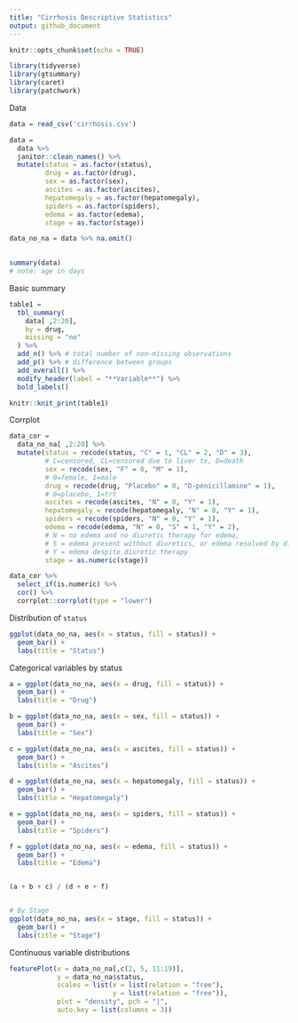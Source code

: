 ```yaml
---
title: "Cirrhosis Descriptive Statistics"
output: github_document
---
```


```r
knitr::opts_chunk$set(echo = TRUE)

library(tidyverse)
library(gtsummary)
library(caret)
library(patchwork)
```


Data
```r
data = read_csv('cirrhosis.csv')

data = 
  data %>%
  janitor::clean_names() %>%
  mutate(status = as.factor(status),
         drug = as.factor(drug),
         sex = as.factor(sex),
         ascites = as.factor(ascites),
         hepatomegaly = as.factor(hepatomegaly),
         spiders = as.factor(spiders),
         edema = as.factor(edema),
         stage = as.factor(stage))

data_no_na = data %>% na.omit()
  

summary(data)
# note: age in days
```


Basic summary
```r
table1 = 
  tbl_summary(
    data[ ,2:20],
    by = drug, 
    missing = "no" 
  ) %>%
  add_n() %>% # total number of non-missing observations
  add_p() %>% # difference between groups
  add_overall() %>%
  modify_header(label = "**Variable**") %>% 
  bold_labels()

knitr::knit_print(table1)
```


Corrplot
```r
data_cor = 
  data_no_na[ ,2:20] %>%
  mutate(status = recode(status, "C" = 1, "CL" = 2, "D" = 3), 
         # C=censored, CL=censored due to liver tx, D=death
         sex = recode(sex, "F" = 0, "M" = 1),
         # 0=female, 1=male
         drug = recode(drug, "Placebo" = 0, "D-penicillamine" = 1),
         # 0=placebo, 1=trt
         ascites = recode(ascites, "N" = 0, "Y" = 1),
         hepatomegaly = recode(hepatomegaly, "N" = 0, "Y" = 1),
         spiders = recode(spiders, "N" = 0, "Y" = 1),
         edema = recode(edema, "N" = 0, "S" = 1, "Y" = 2),
         # N = no edema and no diuretic therapy for edema,
         # S = edema present without diuretics, or edema resolved by diuretics)
         # Y = edema despite diuretic therapy
         stage = as.numeric(stage))

data_cor %>%
  select_if(is.numeric) %>%
  cor() %>% 
  corrplot::corrplot(type = "lower")
```


Distribution of `status`
```r
ggplot(data_no_na, aes(x = status, fill = status)) +
  geom_bar() +
  labs(title = "Status")

```


Categorical variables by status
```r
a = ggplot(data_no_na, aes(x = drug, fill = status)) +
  geom_bar() +
  labs(title = "Drug")

b = ggplot(data_no_na, aes(x = sex, fill = status)) +
  geom_bar() +
  labs(title = "Sex")

c = ggplot(data_no_na, aes(x = ascites, fill = status)) +
  geom_bar() +
  labs(title = "Ascites")

d = ggplot(data_no_na, aes(x = hepatomegaly, fill = status)) +
  geom_bar() +
  labs(title = "Hepatomegaly")

e = ggplot(data_no_na, aes(x = spiders, fill = status)) +
  geom_bar() +
  labs(title = "Spiders")

f = ggplot(data_no_na, aes(x = edema, fill = status)) +
  geom_bar() +
  labs(title = "Edema")


(a + b + c) / (d + e + f)


# By Stage
ggplot(data_no_na, aes(x = stage, fill = status)) +
  geom_bar() +
  labs(title = "Stage")
```


Continuous variable distributions
```r
featurePlot(x = data_no_na[,c(2, 5, 11:19)], 
            y = data_no_na$status,
            scales = list(x = list(relation = "free"), 
                          y = list(relation = "free")),
            plot = "density", pch = "|", 
            auto.key = list(columns = 3))
```



